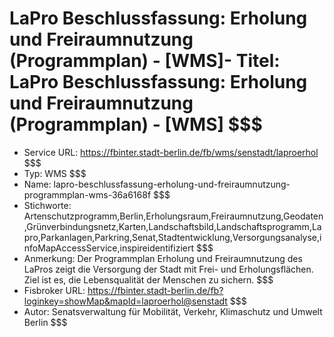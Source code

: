 # LaPro Beschlussfassung: Erholung und Freiraumnutzung (Programmplan) - [WMS]- Titel: LaPro Beschlussfassung: Erholung und Freiraumnutzung (Programmplan) - [WMS] $$$
- Service URL: https://fbinter.stadt-berlin.de/fb/wms/senstadt/laproerhol $$$
- Typ: WMS $$$
- Name: lapro-beschlussfassung-erholung-und-freiraumnutzung-programmplan-wms-36a6168f $$$
- Stichworte: Artenschutzprogramm,Berlin,Erholungsraum,Freiraumnutzung,Geodaten,Grünverbindungsnetz,Karten,Landschaftsbild,Landschaftsprogramm,Lapro,Parkanlagen,Parkring,Senat,Stadtentwicklung,Versorgungsanalyse,infoMapAccessService,inspireidentifiziert $$$
- Anmerkung: Der Programmplan Erholung und Freiraumnutzung des LaPros zeigt die Versorgung der Stadt mit Frei- und Erholungsflächen. Ziel ist es, die Lebensqualität der Menschen zu sichern. $$$
- Fisbroker URL: https://fbinter.stadt-berlin.de/fb?loginkey=showMap&mapId=laproerhol@senstadt $$$
- Autor: Senatsverwaltung für Mobilität, Verkehr, Klimaschutz und Umwelt Berlin $$$
